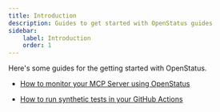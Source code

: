 ```yaml
---
title: Introduction
description: Guides to get started with OpenStatus guides
sidebar:
    label: Introduction
    order: 1
---
```


Here's some guides for the getting started with OpenStatus.


- [How to monitor your MCP Server using OpenStatus](/guides/how-to-monitor-mcp-server/)

- [How to run synthetic tests in your GitHub Actions](/guides/how-to-run-synthetic-test-github-action/)
